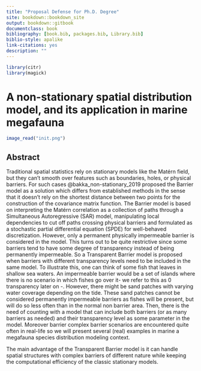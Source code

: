 ```yaml
--- 
title: "Proposal Defense for Ph.D. Degree"
site: bookdown::bookdown_site
output: bookdown::gitbook
documentclass: book
bibliography: [book.bib, packages.bib, Library.bib]
biblio-style: apalike
link-citations: yes
description: ""
---
```



```r
library(citr)
library(magick)
```



# A non-stationary spatial distribution model, and its application in marine megafauna {-}


```r
image_read("init.png")
```

## Abstract {-}

Traditional spatial statistics rely on stationary models like the Matérn field, but they can’t smooth over features such as boundaries, holes, or physical barriers. For such cases @bakka_non-stationary_2019 proposed the Barrier model as a solution which differs from established methods in the sense that it doesn’t rely on the shortest distance between two points for the construction of the covariance matrix function. The Barrier model is based on interpreting the Matérn correlation as a collection of paths through a Simultaneous Autoregressive (SAR) model, manipulating local dependencies to cut off paths crossing physical barriers and formulated as a stochastic partial differential equation (SPDE) for well-behaved discretization. However, only a permanent physically impermeable barrier is considered in the model. This turns out to be quite restrictive since some barriers tend to have some degree of transparency instead of being permanently impermeable. So a Transparent Barrier model is proposed when barriers with different transparency levels need to be included in the same model. To illustrate this, one can think of some fish that leaves in shallow sea waters. An impermeable barrier would be a set of islands where there is no scenario in which fishes go over it- we refer to this as 0 transparency later on -. However, there might be sand patches with varying water coverage depending on the tide. These sand patches cannot be considered permanently impermeable barriers as fishes will be present, but will do so less often than in the normal non barrier area. Then, there is the need of counting with a model that can include both barriers (or as many barriers as needed) and their transparency level as some parameter in the model. Moreover barrier complex barrier scenarios are encountered  quite often in real-life so we will present several (real) examples in marine a megafauna species distribution modeling context.

The main advantage of the Transparent Barrier model is it can handle spatial structures with complex barriers of different nature while keeping the computational efficiency of the classic stationary models.

